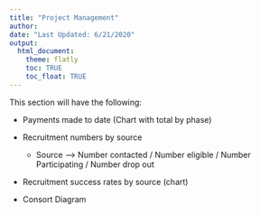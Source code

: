 ```yaml
---
title: "Project Management"
author: 
date: "Last Updated: 6/21/2020"
output: 
  html_document:
    theme: flatly
    toc: TRUE
    toc_float: TRUE
---
```





This section will have the following:

  - Payments made to date (Chart with total by phase)
  
  - Recruitment numbers by source 
  
      - Source --> Number contacted / Number eligible / Number Participating / Number drop out
  
  
  
  - Recruitment success rates by source (chart)
  
  
  - Consort Diagram
